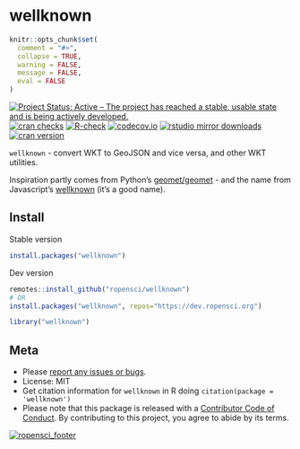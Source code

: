 wellknown
=======

```r
knitr::opts_chunk$set(
  comment = "#>",
  collapse = TRUE,
  warning = FALSE,
  message = FALSE,
  eval = FALSE
)
```

[![Project Status: Active – The project has reached a stable, usable state and is being actively developed.](https://www.repostatus.org/badges/latest/active.svg)](https://www.repostatus.org/#active)
[![cran checks](https://cranchecks.info/badges/summary/wellknown)](https://cranchecks.info/pkgs/wellknown)
[![R-check](https://github.com/ropensci/wellknown/workflows/R-check/badge.svg)](https://github.com/ropensci/wellknown/actions?query=workflow%3AR-check)
[![codecov.io](https://codecov.io/github/ropensci/wellknown/coverage.svg?branch=master)](https://codecov.io/github/ropensci/wellknown?branch=master)
[![rstudio mirror downloads](https://cranlogs.r-pkg.org/badges/wellknown)](https://github.com/r-hub/cranlogs.app)
[![cran version](https://www.r-pkg.org/badges/version/wellknown)](https://cran.r-project.org/package=wellknown)

`wellknown` - convert WKT to GeoJSON and vice versa, and other WKT utilities.

Inspiration partly comes from Python's [geomet/geomet](https://github.com/geomet/geomet) - and the name from Javascript's [wellknown](https://github.com/mapbox/wellknown) (it's a good name).


## Install

Stable version

```r
install.packages("wellknown")
```

Dev version

```r
remotes::install_github("ropensci/wellknown")
# OR
install.packages("wellknown", repos="https://dev.ropensci.org")
```

```r
library("wellknown")
```

## Meta

* Please [report any issues or bugs](https://github.com/ropensci/wellknown/issues).
* License: MIT
* Get citation information for `wellknown` in R doing `citation(package = 'wellknown')`
* Please note that this package is released with a [Contributor Code of Conduct](https://ropensci.org/code-of-conduct/). By contributing to this project, you agree to abide by its terms.

[![ropensci_footer](https://ropensci.org/public_images/github_footer.png)](https://ropensci.org)
